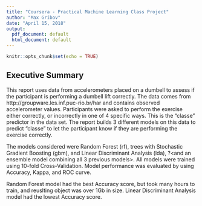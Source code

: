 ---
title: "Coursera - Practical Machine Learning Class Project"
author: "Max Gribov"
date: "April 15, 2018"
output:
  pdf_document: default
  html_document: default
---

```{r setup, include=FALSE}
knitr::opts_chunk$set(echo = TRUE)
```

## Executive Summary
This report uses data from accelerometers placed on a dumbell to assess if the participant is performing a dumbell lift correctly. The data comes from http://groupware.les.inf.puc-rio.br/har and contains observed accelerometer values. Participants were asked to perform the exercise either correctly, or incorrectly in one of 4 specific ways. This is the "classe" predictor in the data set. The report builds 3 different models on this data to predict "classe" to let the participant know if they are performing the exercise correctly.

The models considered were Random Forest (rf), trees with Stochastic Gradient Boosting (gbm), and Linear Discriminant Analysis (lda), ?<and an ensemble model combining all 3 previous models>. All models were trained using 10-fold Cross-Validation. Model performance was evaluated by using Accuracy, Kappa, and ROC curve.

Random Forest model had the best Accuracy score, but took many hours to train, and reuslting object was over 1Gb in size. Linear Discriminant Analysis model had the lowest Accuracy score.